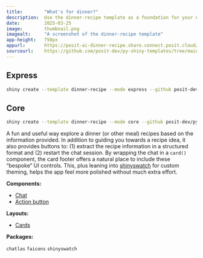 ```yaml
---
title:        "What's for dinner?"
description:  Use the dinner-recipe template as a foundation for your next Shiny app.
date:         2025-03-25
image:        thumbnail.png
imagealt:     "A screenshot of the dinner-recipe template"
app-height:   750px
appurl:       https://posit-ai-dinner-recipe.share.connect.posit.cloud/
sourceurl:    https://github.com/posit-dev/py-shiny-templates/tree/main/gen-ai/dinner-recipe
---
```


::: {.panel-tabset .shiny-mode-tabset  group="shiny-app-mode"}
## Express
``` bash
shiny create --template dinner-recipe --mode express --github posit-dev/py-shiny-templates/gen-ai
```
## Core
``` bash
shiny create --template dinner-recipe --mode core --github posit-dev/py-shiny-templates/gen-ai
```
:::


A fun and useful way explore a dinner (or other meal) recipes based on the information provided.
In addition to guiding you towards a recipe idea, it also provides buttons to: (1) extract the recipe information in a structured format and (2) restart the chat session.
By wrapping the chat in a `card()` component, the card footer offers a natural place to include these "bespoke" UI controls. This, plus leaning into [shinyswatch](http://pypi.org/project/shinyswatch) for custom theming, helps the app feel more polished without much extra effort.


:::: {.grid .tags}
::: {.g-col-6 .g-col-sm-4}
**Components:**

* [Chat](/components/display-messages/chat/index.qmd)
* [Action button](/components/inputs/action-button/index.qmd)

:::
::: {.g-col-6 .g-col-sm-4}
**Layouts:**

* [Cards](/layouts/panels-cards/#content-divided-by-cards)

:::
::: {.g-col-6 .g-col-sm-4}
**Packages:**

`chatlas`
`faicons`
`shinyswatch`
:::
::::
